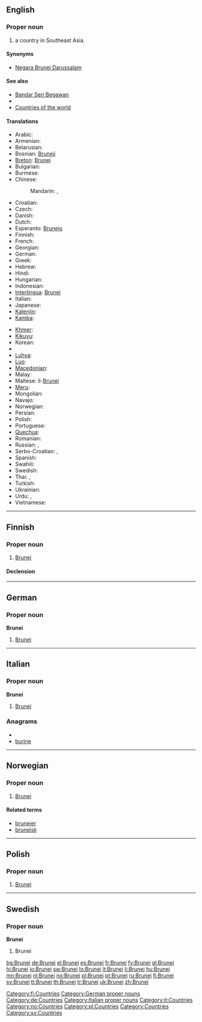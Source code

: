 ==English==

===Proper noun===
{{en-proper noun}}

# a country in Southeast Asia.

====Synonyms====
* [[Negara Brunei Darussalam]]

====See also====
* [[Bandar Seri Begawan]]
* {{pedialite}}
* [[Appendix:Countries of the world|Countries of the world]]

====Translations====
{{trans-top|A country in Southeast Asia}}
* Arabic: {{t|ar|بروناي|m|tr=brunay}}
* Armenian: {{t-|hy|Բրունեյ|tr=Bruney}}
* Belarusian: {{t-|be|Бруней|m|tr=Brunéj|xs=Belarusian}}
* Bosnian: [[Bruneji]] {{m|p}}
* [[Breton]]: [[Brunei]]
* Bulgarian: {{t+|bg|Бруней}}
* Burmese: {{t|my|ဘရူနိုင်းနိုင်ငံ|sc=Mymr|xs=Burmese}}
* Chinese:
*: Mandarin: {{t-|cmn|文萊|sc=Hani}},  {{t-|cmn|文莱|tr=Wénlái|sc=Hani}}
* Croatian: {{t+|hr|Brunej|m}}
* Czech: {{t+|cs|Brunej|f}}
* Danish: {{t-|da|Brunei}}
* Dutch: {{t+|nl|Brunei}}
* Esperanto: [[Brunejo]]
* Finnish: {{t+|fi|Brunei}}
* French: {{t+|fr|Brunei}}
* Georgian: {{t|ka|ბრუნეი|sc=Geor|xs=Georgian}}
* German: {{t+|de|Brunei Darussalam}}
* Greek: {{t+|el|Μπρουνέι|n|tr=Brounéi}}
* Hebrew: {{t-|he|ברוניי}}
* Hindi: {{t+|hi|ब्रुनेई|tr=brunēī|xs=Hindi}}
* Hungarian: {{t+|hu|Brunei}}
* Indonesian: {{t|id|Brunei}}
* [[Interlingua]]: [[Brunei]]
* Italian: {{t-|it|Brunei}}
* Japanese: {{t+|ja|ブルネイ|tr=Burunei}}
* [[Kalenjin]]: {{tø|kln|Brunei}}
* [[Kamba]]: {{tø|kam|Brunei}}
{{trans-mid}}
* [[Khmer]]: {{t|km|ប្រ៊ុយណេ|sc=Khmr|xs=Khmer}}
* [[Kikuyu]]: {{tø|ki|Brunei}}
* Korean: {{t+|ko|브루나이|tr=Beurunai|sc=Hang}}
* {{trreq|Lao}}
* [[Luhya]]: {{tø|luy|Brunei}}
* [[Luo]]: {{tø|luo|Brunei}}
* [[Macedonian]]: {{t|mk|Брунеј|m|tr=Brúnej}}
* Malay: {{t|ms|Brunei}}
* Maltese: il-[[Brunej]]
* [[Meru]]: {{tø|mer|Brunei}}
* Mongolian: {{t|mn|Бруней|tr=Brunéj|sc=Cyrl}}
* Navajo: {{tø|nv|Bwoonéí}}
* Norwegian: {{t+|no|Brunei}}
* Persian: {{t|fa|برونئی|xs=Persian}}
* Polish: {{t+|pl|Brunei}}
* Portuguese: {{t+|pt|Brunei}}
* [[Quechua]]: {{t|qu|Bruniy}}
* Romanian: {{t-|ro|Brunei}}
* Russian: {{t+|ru|Бруней|m|tr=Brunéj}}, {{t|ru|Бруней-Даруссалам|m|tr=Brunéj-Darussalám}}
* Serbo-Croatian: {{t|sh|Брунеј|m|sc=Cyrl|xs=Serbo-Croatian}},  {{t|sh|Brunej|m|xs=Serbo-Croatian}}
* Spanish: {{t+|es|Brunéi}}
* Swahili: {{t+|sw|Brunei|xs=Swahili}}
* Swedish: {{t+|sv|Brunei}}
* Thai: {{t|th|ประเทศบรูไน|tr=bpràtêt bàrŏonai}},  {{t|th|บรูไน|tr=bàrŏonai}}
* Turkish: {{t+|tr|Bruney}}
* Ukrainian: {{t+|uk|Бруней|m|tr=Brunéj|xs=Ukrainian}}
* Urdu: {{t|ur|برونائی|xs=Urdu}},  {{t|ur|برونائی دارالسلام|xs=Urdu}}
* Vietnamese: {{t-|vi|Brunei|xs=Vietnamese}}
{{trans-bottom}}

----

==Finnish==
{{wikipedia|lang=fi}}

===Proper noun===
{{infl|fi|proper noun}}

# [[#English|Brunei]]

====Declension====
{{fi-decl-voi|Brune|i|np=1}}

[[Category:fi:Countries]]

----

==German==
{{wikipedia|lang=de}}

===Proper noun===
'''Brunei''' {{n}}

# [[#English|Brunei]]

[[Category:German proper nouns]]
[[Category:de:Countries]]

----

==Italian==
{{wikipedia|lang=it}}

===Proper noun===
'''Brunei''' {{m}}

# [[#English|Brunei]]

===Anagrams===
* {{alphagram|beinru}}
* [[burine#Italian|burine]]

[[Category:Italian proper nouns]]
[[Category:it:Countries]]

----

==Norwegian==

===Proper noun===
{{infl|no|proper noun}}

# [[#English|Brunei]]

====Related terms====
* [[bruneier]]
* [[bruneisk]]

[[Category:no:Countries]]

----

==Polish==

===Proper noun===
{{infl|pl|proper noun|g=n|undeclinable}}

# [[#English|Brunei]]

[[Category:pl:Countries]]

----

==Swedish==

===Proper noun===
'''Brunei'''

# Brunei

[[Category:Countries]]
[[Category:sv:Countries]]

[[bg:Brunei]]
[[de:Brunei]]
[[el:Brunei]]
[[es:Brunei]]
[[fr:Brunei]]
[[fy:Brunei]]
[[gl:Brunei]]
[[hi:Brunei]]
[[io:Brunei]]
[[sw:Brunei]]
[[lo:Brunei]]
[[lt:Brunei]]
[[li:Brunei]]
[[hu:Brunei]]
[[mn:Brunei]]
[[nl:Brunei]]
[[no:Brunei]]
[[pl:Brunei]]
[[pt:Brunei]]
[[ru:Brunei]]
[[fi:Brunei]]
[[sv:Brunei]]
[[tt:Brunei]]
[[th:Brunei]]
[[tr:Brunei]]
[[uk:Brunei]]
[[zh:Brunei]]